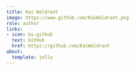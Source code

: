```yaml
---
title: Kai Waldrant
image: https://www.github.com/KaiWaldrant.png
role: author
links:
- icon: bi-github
  text: GitHub
  href: https://github.com/KaiWaldrant
about:
  template: jolla
---
```


